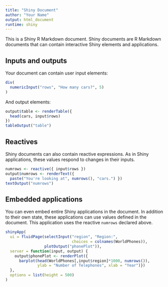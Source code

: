 ```yaml
---
title: "Shiny Document"
author: "Your Name"
output: html_document
runtime: shiny
---
```


This is a Shiny R Markdown document. Shiny documents are R Markdown documents that can contain interactive Shiny elements and applications. 

## Inputs and outputs

Your document can contain user input elements: 

```r
div(
  numericInput("rows", "How many cars?", 5)
)
```

And output elements:

```r
output$table <- renderTable({
  head(cars, input$rows)
})
tableOutput("table")
```

## Reactives

Shiny documents can also contain reactive expressions. As in Shiny applications, these values respond to changes in their inputs.

```r
numrows <- reactive({ input$rows })
output$numrows <- renderText({ 
  paste("You're looking at", numrows(), "cars.") })
textOutput("numrows")
```

## Embedded applications

You can even embed entire Shiny applications in the document. In addition to their own state, these applications can use values defined in the document. This application uses the reactive `numrows` declared above.

```r
shinyApp(
  ui = fluidPage(selectInput("region", "Region:", 
                             choices = colnames(WorldPhones)),
                 plotOutput("phonePlot")),
  server = function(input, output) {
    output$phonePlot <- renderPlot({
      barplot(head(WorldPhones[,input$region]*1000, numrows()), 
              ylab = "Number of Telephones", xlab = "Year")})
  },
  options = list(height = 500)
)
```
